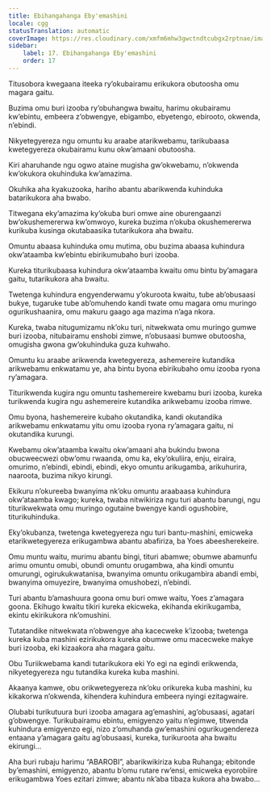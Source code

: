 ```yaml
---
title: Ebihangahanga Eby'emashini
locale: cgg
statusTranslation: automatic
coverImage: https://res.cloudinary.com/xmfm6mhw3gwctndtcubgx2rptnae/image/upload/v1740468922/small_cover_tratado_de_psicologia_revolucionaria_a4c0dca4e0.webp
sidebar:
    label: 17. Ebihangahanga Eby'emashini
    order: 17
---
```

Titusobora kwegaana iteeka ry’okubairamu erikukora obutoosha omu magara gaitu.

Buzima omu buri izooba ry’obuhangwa bwaitu, harimu okubairamu kw’ebintu, embeera z’obwengye, ebigambo, ebyetengo, ebirooto, okwenda, n’ebindi.

Nikyetegyereza ngu omuntu ku araabe atarikwebamu, tarikubaasa kwetegyereza okubairamu kunu okw’amaani obutoosha.

Kiri aharuhande ngu ogwo ataine mugisha gw’okwebamu, n’okwenda kw’okukora okuhinduka kw’amazima.

Okuhika aha kyakuzooka, hariho abantu abarikwenda kuhinduka batarikukora aha bwabo.

Titwegana eky’amazima ky’okuba buri omwe aine oburengaanzi bw’okushemererwa kw’omwoyo, kureka buzima n’okuba okushemererwa kurikuba kusinga okutabaasika tutarikukora aha bwaitu.

Omuntu abaasa kuhinduka omu mutima, obu buzima abaasa kuhindura okw’ataamba kw’ebintu ebirikumubaho buri izooba.

Kureka titurikubaasa kuhindura okw’ataamba kwaitu omu bintu by’amagara gaitu, tutarikukora aha bwaitu.

Twetenga kuhindura engyenderwamu y’okuroota kwaitu, tube ab’obusaasi bukye, tugaruke tube ab’omuhendo kandi twate omu magara omu muringo ogurikushaanira, omu makuru gaago aga mazima n’aga nkora.

Kureka, twaba nitugumizamu nk’oku turi, nitwekwata omu muringo gumwe buri izooba, nitubairamu enshobi zimwe, n’obusaasi bumwe obutoosha, omugisha gwona gw’okuhinduka guza kuhwaho.

Omuntu ku araabe arikwenda kwetegyereza, ashemereire kutandika arikwebamu enkwatamu ye, aha bintu byona ebirikubaho omu izooba ryona ry’amagara.

Titurikwenda kugira ngu omuntu tashemereire kwebamu buri izooba, kureka turikwenda kugira ngu ashemereire kutandika arikwebamu izooba rimwe.

Omu byona, hashemereire kubaho okutandika, kandi okutandika arikwebamu enkwatamu yitu omu izooba ryona ry’amagara gaitu, ni okutandika kurungi.

Kwebamu okw’ataamba kwaitu okw’amaani aha bukindu bwona obucweecwezi obw’omu rwaanda, omu ka, eky’okuliira, enju, eiraira, omurimo, n’ebindi, ebindi, ebindi, ekyo omuntu arikugamba, arikuhurira, naaroota, buzima nikyo kirungi.

Ekikuru n’okureeba bwanyima nk’oku omuntu araabaasa kuhindura okw’ataamba kwago; kureka, twaba nitwikiriza ngu turi abantu barungi, ngu titurikwekwata omu muringo ogutaine bwengye kandi ogushobire, titurikuhinduka.

Eky’okubanza, twetenga kwetegyereza ngu turi bantu-mashini, emicweka etarikwetegyereza erikugambwa abantu abafiriza, ba Yoes abeesherekeire.

Omu muntu waitu, murimu abantu bingi, tituri abamwe; obumwe abamunfu arimu omuntu omubi, obundi omuntu orugambwa, aha kindi omuntu omurungi, ogirukukwatanisa, bwanyima omuntu orikugambira abandi embi, bwanyima omuyezire, bwanyima omushobezi, n’ebindi.

Turi abantu b’amashuura goona omu buri omwe waitu, Yoes z’amagara goona. Ekihugo kwaitu tikiri kureka ekicweka, ekihanda ekirikugamba, ekintu ekirikukora nk’omushini.

Tutatandike nitwekwata n’obwengye aha kacecweke k’izooba; twetenga kureka kuba mashini ezirikukora kureka obumwe omu macecweke makye buri izooba, eki kizaakora aha magara gaitu.

Obu Turiikwebama kandi tutarikukora eki Yo egi na egindi erikwenda, nikyetegyereza ngu tutandika kureka kuba mashini.

Akaanya kamwe, obu orikwetegyereza nk’oku orikureka kuba mashini, ku kikakorwa n’okwenda, kihendera kuhindura embeera nyingi ezitagwaire.

Olubabi turikutuura buri izooba amagara ag’emashini, ag’obusaasi, agatari g’obwengye. Turikubairamu ebintu, emigyenzo yaitu n’egimwe, titwenda kuhindura emigyenzo egi, nizo z’omuhanda gw’emashini ogurikugendereza entaana y’amagara gaitu ag’obusaasi, kureka, turikuroota aha bwaitu ekirungi...

Aha buri rubaju harimu “ABAROBI”, abarikwikiriza kuba Ruhanga; ebitonde by’emashini, emigyenzo, abantu b’omu rutare rw’ensi, emicweka eyorobiire erikugambwa Yoes ezitari zimwe; abantu nk’aba tibaza kukora aha bwabo...

